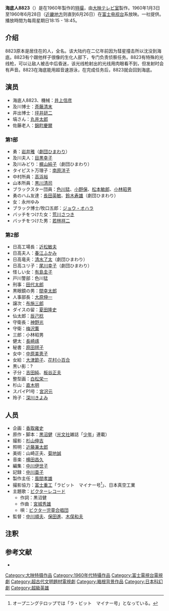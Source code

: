 {{roughtranslation|time=2014-11-24T04:19:55+00:00}}
'''海底人8823'''（{{lang|ja|かいていじんはやぶさ}}）是在1960年製作的[[特撮|特撮]]，由[[大映テレビ室|大映テレビ室]]製作。1960年1月3日至1960年6月28日（[[近畿地方|近畿地方]]则直到6月26日）在[[富士电视台|富士电视台]]系放映。{{tsl|en|カンロ|宮本製菓}}一社提供。播放時間为每周星期日18:15 - 18:45。

==介绍==
8823原本是居住在{{lang|ja|エルデ大陆}}的人，全名{{lang|ja|エルデ10008823}}。该大陆约在二亿年前因为彗星{{lang|ja|ツイフォン}}撞击所以沈没到海底。8823有个跟他样子很像的生化人部下，专门负责侦察任务。8823有特殊的光线枪，可以让敌人被击中后昏迷，该光线枪射出的光线用肉眼看不到，但发射时会有声音。8823在海底能用超音速游泳，在完成任务后，8823就会回到海底。
==演员==
* 海底人8823、機械：[[井上信彦|井上信彦]]
* 及川博士：[[斉藤清末|斉藤清末]]
* 井出博士：[[坪井研二|坪井研二]]
* 塙さん：[[丸井太郎|丸井太郎]]
* 佐藤老人：[[錦町慶爾|錦町慶爾]]
=== 第1部 ===
* 勇：[[岩井雅|岩井雅]]（[[劇団ひまわり|劇団ひまわり]]）
* 及川夫人：[[目黒幸子|目黒幸子]]
* 及川みどり：[[梶山純子|梶山純子]]（劇団ひまわり）
* タイピスト万理子：[[南原洋子|南原洋子]]
* 中村所員：[[高浜裕|高浜裕]]
* 山本所員：[[黒川清司|黒川清司]]
* ブラックスター団員：[[色川猛|色川猛]]、[[小野保|小野保]]、[[松本敏男|松本敏郎]]、[[小林昭男|小林昭男]]
* 勇のハム友達：[[長田英敏|長田英敏]]、[[鈴木寿雄|鈴木寿雄]]（劇団ひまわり）
* 女：永州ゆみ
* ブラック博士/牧口五郎：[[ジョウ・オハラ|ジョウ・オハラ]]
* バッチをつけた女：[[荒川さつき|荒川さつき]]
* バッチをつけた男：[[若林祥二|若林祥二]]

=== 第2部 ===
* 日高工場長：[[近松敏夫|近松敏夫]]
* 日高夫人：[[春江ふかみ|春江ふかみ]]
* 日高竜夫：[[清水了太|清水了太]]（劇団ひまわり）
* 日高ユリ子：[[尾川幸子|尾川幸子]]（劇団ひまわり）
* 怪しい女：[[有島圭子|有島圭子]]
* 戸川警部：色川猛
* 刑事：[[田代太郎|田代太郎]]
* 黒眼鏡の男：[[間幸太郎|間幸太郎]]
* 人事部長：[[大原伸一|大原伸一]]
* 譲次：[[布施三郎|布施三郎]]
* ダイスの留：[[夏田隆史|夏田隆史]]
* 仙太郎：[[辰己稔|辰己稔]]
* 守衛長：[[神野光|神野光]]
* 守衛：[[梅沢薫|梅沢薫]]
* 三郎：小林昭男
* 健太：[[長崎琢|長崎琢]]
* 秘書：[[原田毬子|原田毬子]]
* 女中：[[中原美恵子|中原美恵子]]
* 女給：[[大津節子|大津節子]]、[[花村小百合|花村小百合]]
* 黒い影：?
* 子分：[[吉田純|吉田純]]、[[板谷正夫|板谷正夫]]
* 整型画：[[白松栄一|白松栄一]]
* 杉山：[[直木明|直木明]]
* スパイP1号：[[宮沢元|宮沢元]]
* 玲子：[[深川きよみ|深川きよみ]]
==人员==
* 企画：[[香取雍史|香取雍史]]
* 原作・脚本：[[黒沼健|黒沼健]]（[[光文社|光文社]]雑誌「[[少年_(雑誌)|少年]]」連載）
* 撮影：[[杉山伸吉|杉山伸吉]]
* 照明：[[近藤兼太郎|近藤兼太郎]]
* 美術：山崎正夫、[[菊地誠|菊地誠]]
* 音楽：[[横田昌久|横田昌久]]
* 編集：[[中川伊世子|中川伊世子]]
* 記録：[[中川亜子|中川亜子]]
* 製作主任：[[風間孝雄|風間孝雄]]
* 撮影協力：[[富士重工業|富士重工]]「ラビット　マイナー号<ref>オープニングテロップでは「ラ・ビット　マイナー号」となっている。</ref>」、日本真空工業
* 主題歌：[[ビクターレコード|ビクターレコード]]
** 作詞：黒沼健
** 作曲：[[宮城秀雄|宮城秀雄]]
** 唄：[[ビクター児童合唱団|ビクター児童合唱団]]
* 監督：[[中川順夫|中川順夫]]、[[保田進|保田進]]、[[木俣和夫|木俣和夫]]
== 注釈 ==
<references/>
== 参考文献 ==
* {{Cite book 
|editor=竹書房/イオン編 
|date=1995-11-30 
|title=超人画報 国産架空ヒーロー40年の歩み 
|publisher=[[竹書房|竹書房]] 
|id=C0076 
|isbn=4-88475-874-9
|ref={{SfnRef|超人画報|1995}}
}}

{{DEFAULTSORT:かいていしんはやふさ}}
[[Category:大映特摄作品|Category:大映特摄作品]]
[[Category:1960年代特攝作品|Category:1960年代特攝作品]]
[[Category:富士電視台電視劇|Category:富士電視台電視劇]]
[[Category:超古代文明題材電視劇|Category:超古代文明題材電視劇]]
[[Category:箱根背景作品|Category:箱根背景作品]]
[[Category:日本科幻劇|Category:日本科幻劇]]
[[Category:超級英雄|Category:超級英雄]]